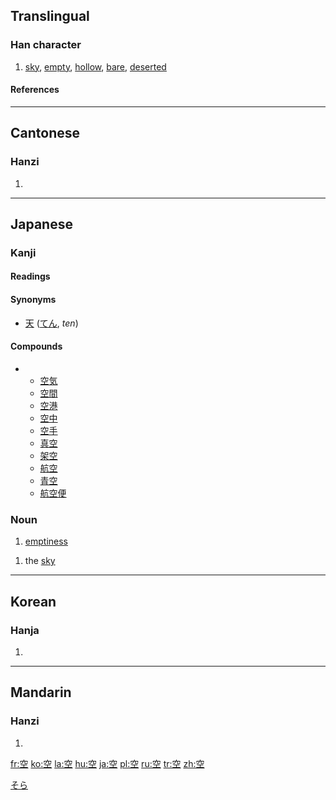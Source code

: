 ==Translingual==
===Han character===
{{Han char|rn=116|rad=穴|as=03|sn=8|four=3010<sub>1</sub>|canj=十金一 (JCM)}}
# [[sky]], [[empty]], [[hollow]], [[bare]], [[deserted]]
====References====
{{Han ref|kx=0863.010|dkj=25415|dj=1289.080|hdz=42719.080|uh=7A7A|ud=31354|bh=AAC5|bd=43717}}
----
==Cantonese==
===Hanzi===
{{yue-hanzi|jyut=|y=hung1}}
# {{defn|Cantonese}}
----
==Japanese==
[[Category:1000_Japanese_basic_words|そら]]
===Kanji===
{{ja-kanji|grade=1|rs=穴03}}
====Readings====
{{ja-readings|on=[[くう]] (''kū'')|kun=[[から]] (''kara''), [[あく]] (''aku''), [[そら]] (''sora'')}}

====Synonyms====
* [[天]] ([[てん]], ''ten'')

====Compounds====
** [[空気]]
** [[空間]]
** [[空港]]
** [[空中]]
** [[空手]]
** [[真空]]
** [[架空]]
** [[航空]]
** [[青空]]
** [[航空便]]

===Noun===
{{ja-noun|k|hira=から|rom=kara}}
# [[emptiness]]
{{ja-noun|k|hira=そら|rom=sora}}
# the [[sky]]
----
==Korean==
===Hanja===
{{ko-hanja|hangeul=[[공]]|eumhun=빌|rv=gong|mr=kong|y=kong}}
# {{defn|Korean}}
----
==Mandarin==
===Hanzi===
{{cmn-hanzi|pin=[[kōng]] (kong1), [[kǒng]] (kong3), [[kòng]] (kong4)|wg=k'ung<sup>1</sup>, k'ung<sup>3</sup>, k'ung<sup>4</sup>}}
# {{defn|Mandarin}}

[[fr:空]]
[[ko:空]]
[[la:空]]
[[hu:空]]
[[ja:空]]
[[pl:空]]
[[ru:空]]
[[tr:空]]
[[zh:空]]
